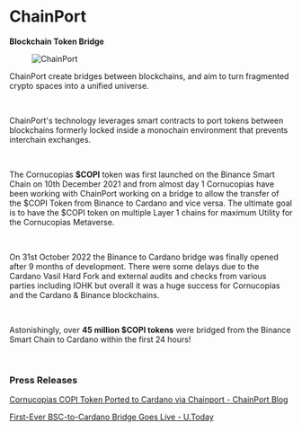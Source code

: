 # ChainPort  

**Blockchain Token Bridge**  

<figure className="img-center">
  <img src="/images/partners/chainport.avif" alt="ChainPort" />
</figure>  

ChainPort create bridges between blockchains, and aim to turn fragmented crypto spaces into a unified universe.  

</br>  

ChainPort's technology leverages smart contracts to port tokens between blockchains formerly locked inside a monochain environment that prevents interchain exchanges.  

</br>  

The Cornucopias **$COPI** token was first launched on the Binance Smart Chain on 10th December 2021 and from almost day 1 Cornucopias have been working with ChainPort working on a bridge to allow the transfer of the $COPI Token from Binance to Cardano and vice versa. The ultimate goal is to have the $COPI token on multiple Layer 1 chains for maximum Utility for the Cornucopias Metaverse.  

</br>  

<span className="text-orange-500 font-semibold">On 31st October 2022 the Binance to Cardano bridge was finally opened after 9 months of development.
There were some delays due to the Cardano Vasil Hard Fork and external audits and checks from various parties including IOHK but overall it was a huge success for Cornucopias and the Cardano & Binance blockchains.  
</span>  

</br>  

Astonishingly, over **45 million $COPI tokens** were bridged from the Binance Smart Chain to Cardano within the first 24 hours!  

</br>  

### Press Releases  

<div className="space-y-3">  
  <a href="https://blog.chainport.io/news/cornucopias-copi-token-ported-to-cardano-via-chainport" target="_blank" rel="noopener noreferrer" className="block rounded-xl border border-white/10 bg-zinc-900/60 p-4 hover:bg-zinc-900/80 transition">Cornucopias COPI Token Ported to Cardano via Chainport - ChainPort Blog</a>  

  <a href="https://u.today/first-ever-bsc-to-cardano-bridge-goes-live" target="_blank" rel="noopener noreferrer" className="block rounded-xl border border-white/10 bg-zinc-900/60 p-4 hover:bg-zinc-900/80 transition">First-Ever BSC-to-Cardano Bridge Goes Live - U.Today</a>  
</div>  
